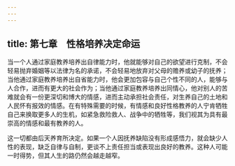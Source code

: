 ```yaml
---
---
---
```

title: 第七章　性格培养决定命运
---




当一个人通过家庭教养培养出自律能力时，他就能够对自己的欲望进行克制，不会轻易抛弃婚姻等以法律为名的承诺，不会轻易地放弃对父母的赡养或幼子的抚养；当他通过家庭教养培养出自省能力时，他会更加包容与自己个性不同的人，能够与人合作，进而有更大的社会作为；当他通过家庭教养培养出同情心，他对别人的苦难就会有一份更深切和博大的情感，进而主动承担社会责任，对生养自己的土地和人民怀有报效的情感。在有特殊需要的时候，有情感和良好性格教养的人宁肯牺牲自己来换取更多人的生机，如紧急救险救人、战争中的牺牲等，我们视其为具有最崇高的情感和最有教养的人。

这一切都由后天养育所决定。如果一个人因抚养缺陷没有形成感悟力，就会缺少人性的表现，缺乏自律与自制，更谈不上责任担当或表现出良好的教养。这种人可能一时得势，但其人生的路仍然会越走越窄。
